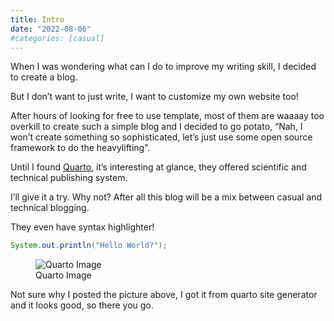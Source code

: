 ```yaml
---
title: Intro
date: "2022-08-06"
#categories: [casual]
---
```


When I was wondering what can I do to improve my writing skill, I decided to create a blog.

But I don't want to just write, I want to customize my own website too!

After hours of looking for free to use template, most of them are waaaay too overkill to create such a simple blog
and I decided to go potato, "Nah, I won't create something so sophisticated, let's just use some open source framework to do the heavylifting".

Until I found [Quarto](https://quarto.org/), it's interesting at glance, they offered scientific and technical publishing system.

I'll give it a try. Why not?
After all this blog will be a mix between casual and technical blogging.

They even have syntax highlighter!
```java
System.out.println("Hello World?");
```


![Quarto Image](image.jpg)

Not sure why I posted the picture above, I got it from quarto site generator and it looks good, so there you go.